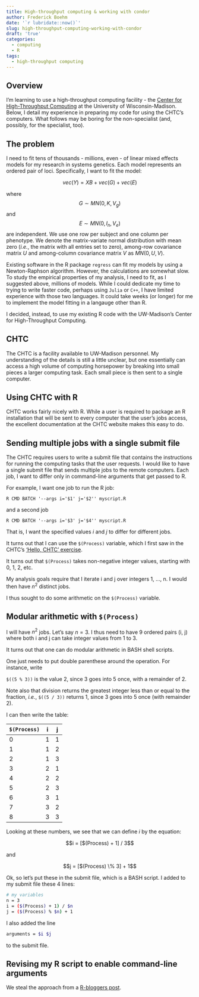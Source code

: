 ```yaml
---
title: High-throughput computing & working with condor
author: Frederick Boehm
date: '`r lubridate::now()`'
slug: high-throughput-computing-working-with-condor
draft: 'true'
categories:
  - computing
  - R
tags:
  - high-throughput computing
---
```


## Overview

I'm learning to use a high-throughput computing facility - the [Center for High-Throughput Computing](http://chtc.cs.wisc.edu/) at the University of Wisconsin-Madison. Below, I detail my experience in preparing my code for using the CHTC's computers. What follows may be boring for the non-specialist (and, possibly, for the specialist, too).

## The problem

I need to fit tens of thousands - millions, even - of linear mixed effects models for my research in systems genetics. Each model represents an ordered pair of loci. Specifically, I want to fit the model:

$$vec(Y) = XB + vec(G) + vec(E)$$ 

where $$G \sim MN(0, K, V_g)$$ and $$E\sim MN(0, I_n, V_e)$$ are independent. We use one row per subject and one column per phenotype. We denote the matrix-variate normal distribution with mean zero (*i.e.*, the matrix with all entries set to zero), among-row covariance matrix $U$ and among-column covariance matrix $V$ as $MN(0, U, V)$.

Existing software in the R package `regress` can fit my models by using a Newton-Raphson algorithm. However, the calculations are somewhat slow. To study the empirical properties of my analysis, I need to fit, as I suggested above, millions of models. While I could dedicate my time to trying to write faster code, perhaps using `Julia` or `C++`, I have limited experience with those two languages. It could take weeks (or longer) for me to implement the model fitting in a langauge other than R. 

I decided, instead, to use my existing R code with the UW-Madison's Center for High-Throughput Computing.

## CHTC

The CHTC is a facility available to UW-Madison personnel. My understanding of the details is still a little unclear, but one essentially can access a high volume of computing horsepower by breaking into small pieces a larger computing task. Each small piece is then sent to a single computer. 

## Using CHTC with R

CHTC works fairly nicely with R. While a user is required to package an R installation that will be sent to every computer that the user's jobs access, the excellent documentation at the CHTC website makes this easy to do.

## Sending multiple jobs with a single submit file

The CHTC requires users to write a submit file that contains the instructions for running the computing tasks that the user requests. I would like to have a single submit file that sends multiple jobs to the remote computers. Each job, I want to differ only in command-line arguments that get passed to R. 

For example, I want one job to run the R job:

`R CMD BATCH '--args i='$1' j='$2'' myscript.R`

and a second job

`R CMD BATCH '--args i='$3' j='$4'' myscript.R`

That is, I want the specified values $i$ and $j$ to differ for different jobs. 

It turns out that I can use the `$(Process)` variable, which I first saw in the CHTC's ['Hello, CHTC' exercise](http://chtc.cs.wisc.edu/helloworld.shtml).

It turns out that `$(Process)` takes non-negative integer values, starting with 0, 1, 2, etc.

My analysis goals require that I iterate i and j over integers 1, ..., n. I would then have $n^2$ distinct jobs.

I thus sought to do some arithmetic on the `$(Process)` variable. 

## Modular arithmetic with `$(Process)`

I will have $n^2$ jobs. Let's say $n = 3$. I thus need to have 9 ordered pairs (i, j) where both i and j can take integer values from 1 to 3. 

It turns out that one can do modular arithmetic in BASH shell scripts. 

One just needs to put double parenthese around the operation. For instance, write

`$((5 % 3))` is the value 2, since 3 goes into 5 once, with a remainder of 2.

Note also that division returns the greatest integer less than or equal to the fraction, *i.e.*, `$((5 / 3))` returns 1, since 3 goes into 5 once (with remainder 2).

I can then write the table:

`$(Process)` | i | j |  
-------------|---|---|
0            | 1 | 1 |
1            | 1 | 2 |
2            | 1 | 3 |
3            | 2 | 1 |
4            | 2 | 2 |
5            | 2 | 3 |
6            | 3 | 1 |
7            | 3 | 2 |
8            | 3 | 3 |

Looking at these numbers, we see that we can define $i$ by the equation:

$$i = [$(Process) + 1] / 3$$

and 

$$j = [$(Process) \% 3] + 1$$

Ok, so let's put these in the submit file, which is a BASH script. I added to my submit file these 4 lines:


```bash
# my variables
n = 3
i = ($(Process) + 1) / $n
j = ($(Process) % $n) + 1
```

I also added the line 

```bash
arguments = $i $j
```

to the submit file.

## Revising my R script to enable command-line arguments

We steal the approach from a [R-bloggers post](https://www.r-bloggers.com/including-arguments-in-r-cmd-batch-mode/).




